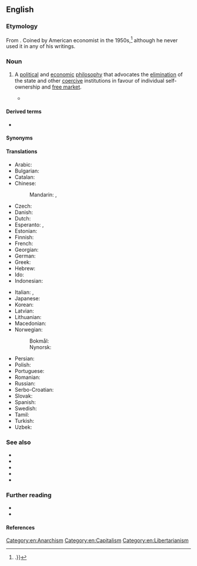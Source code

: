 ==English==

===Etymology===
From {{prefix|en|anarcho|capitalism}}. Coined by American economist {{w|Murray Rothbard}} in the 1950s,<ref>{{cite book |last=Leeson |first=Robert |title=Hayek: A Collaborative Biography, Part IX: The Divine Right of the 'Free' Market |publisher=Springer |year=2017 |isbn=978-3-319-60708-5 |pages=180 |quote=To the original 'anarchocapitalist' (Rothbard coined the term) {{...}}.}}</ref> although he never used it in any of his writings.

===Noun===
{{en-noun|head=[[anarcho-]][[capitalism]]|-}}

# {{lb|en|politics|economics}} A [[political]] and [[economic]] [[philosophy]] that advocates the [[elimination]] of the state and other [[coercive]] institutions in favour of individual self-ownership and [[free market]].
#* {{quote-book|en|author=John Gray|authorlink=John Gray (philosopher)|title={{w|False Dawn: The Delusions of Global Capitalism}}|year=1998|publisher=The New Press|location=New York|page=133|pageurl=https://archive.org/details/falsedawndelusio00gray/page/133/mode/1up|isbn=978-1-56584-592-3|passage=The second was shock therapy. Implemented briefly in the aftermath of the Soviet collapse, shock therapy aimed to construct a free market in post-communist Russia. It produced instead a species of mafia-dominated '''anarcho-capitalism'''.}}

====Derived terms====
* {{l|en|anarcho-capitalist}}

====Synonyms====
{{col4|en
|ancap
|capitalist anarchism
|private property anarchism
|stateless capitalism
}}

====Translations====
{{trans-top|philosophy that advocates the elimination of the state and a self-regulating free market}}
* Arabic: {{t|ar|لاسلطوية رأسمالية}}
* Bulgarian: {{t|bg|анархокапитализъм|sc=Cyrl|m}}
* Catalan: {{t|ca|anarcocapitalisme|m}}
* Chinese:
*: Mandarin: {{t|cmn|無政府資本主義}}, {{t|cmn|无政府资本主义|tr=wúzhèngfǔ zīběnzhǔyì}}
* Czech: {{t|cs|anarchokapitalismus|m}}
* Danish: {{t|da|anarkokapitalisme|c}}
* Dutch: {{t+|nl|anarchokapitalisme|n}}
* Esperanto: {{t|eo|anarki-kapitalismo}}, {{t|eo|anarkikapitalismo}}
* Estonian: {{t|et|anarhokapitalism}}
* Finnish: {{t+|fi|anarkokapitalismi}}
* French: {{t+|fr|anarcho-capitalisme|m}}
* Georgian: {{t|ka|ანარქო-კაპიტალიზმი}}
* German: {{t|de|Anarchokapitalismus|m}}
* Greek: {{t+|el|αναρχοκαπιταλισμός|m}}
* Hebrew: {{t|he|אנרכו־קפיטליזם|alt=אנרכו-קפיטליזם|m}}
* Ido: {{t|io|anarkio-kapitalismo}}
* Indonesian: {{t|id|anarko kapitalisme}}
{{trans-mid}}
* Italian: {{t+|it|anarcocapitalismo|m}}, {{t+|it|anarco-capitalismo|m}}
* Japanese: {{t|ja|無政府資本主義|sc=Jpan}}
* Korean: {{t|ko|아나코 자본주의|sc=Kore}}
* Latvian: {{t|lv|anarhokapitālisms|m}}
* Lithuanian: {{t|lt|anarchokapitalizmas|m}}
* Macedonian: {{t|mk|анархокапитализам|m}}
* Norwegian:
*: Bokmål: {{t|nb|anarkokapitalisme|m}}
*: Nynorsk: {{t|nn|anarkokapitalisme|m}}
* Persian: {{t|fa|آنارکو-کاپیتالیسم|sc=fa-Arab}}
* Polish: {{t+|pl|anarchokapitalizm|m-in}}
* Portuguese: {{t|pt|anarcocapitalismo|m}}
* Romanian: {{t|ro|anarho-capitalism|n}}
* Russian: {{t+|ru|анархо-капитали́зм|sc=Cyrl}}
* Serbo-Croatian: {{t|sh|anarho-kapitalizam|m}}
* Slovak: {{t|sk|anarchokapitalizmus|m}}
* Spanish: {{t+|es|anarcocapitalismo|m}}
* Swedish: {{t+|sv|anarkokapitalism|c}}
* Tamil: {{t|ta|அரசழிவு முதலாளித்துவம்|sc=Taml}}
* Turkish: {{t|tr|anarko-kapitalizm}}
* Uzbek: {{t|uz|anarxo-kapitalizm}}
{{trans-bottom}}

===See also===
* {{l|en|agorism}}
* {{l|en|individualist anarchism}}
* {{l|en|libertarianism}}
* {{l|en|Rothbardian}}
* {{l|en|voluntaryism}}

===Further reading===
* {{pedia}}
* {{R:wquote|en}}

====References====
<references/>

[[Category:en:Anarchism]]
[[Category:en:Capitalism]]
[[Category:en:Libertarianism]]